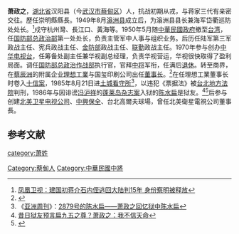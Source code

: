 {{Infobox_Person
| name =萧政之
|image=
|box_width= 170px
|occupation= 軍人、商人
| period = 20世纪 
|birth_name= 
| sex = 男
| other_names = 
|birth_date=1920年10月
|birth_place= {{ROC}}[[湖北省|湖北省]]汉阳县
|death_date= 
|death_place= 
| nationality = {{ROC}}
| residence =
| party ={{KMT}}
| religion =
| spouse =
| relatives =
|education=中華大學
| past =[[岱山县|滃洲县]]滃洲县县长兼海军岱衢巡防处处长<br>[[国防部总政治部|国防部总政治部]]第一处处长<br>[[国防部总政治作战部|国防部总政治作战部]]执行官<br>[[中华电视台|中华电视台]]筹备处副主任<br>[[理想工業|理想工業]]董事長<br>[[北美衛星電視公司|北美衛星電視公司]]董事長
| work =
| award =
}}
'''萧政之'''{{BD|1920年|10月|||catIdx=萧}}，[[湖北省|湖北省]]汉阳县（今[[武汉市|武汉市]][[蔡甸区|蔡甸区]]）人，抗战初期从戎，与蒋家三代有亲密交往。歷任崇明縣縣長。1949年8月[[岱山县|滃洲县]]成立后，为滃洲县县长兼海军岱衢巡防处处长。<ref>[http://news.ifeng.com/history/phtv/dsy/detail_2013_03/20/23306722_0.shtml [[凤凰卫视|凤凰卫视]]：建国初蒋介石内侄逃回大陆判15年 身份察明被释放]</ref>戍守杭州灣、長江口、黃海等。1950年5月随[[中華民國政府|中華民國政府]]撤至[[台湾|台湾]]，任[[国防部总政治部|国防部总政治部]]第一处处长，负责主管军中人事与组织业务。后历任陆军第三军政战主任、宪兵政战主任、[[金防部|金防部]]政战主任、[[联勤|联勤]]政战主任。1970年参与创办[[中华电视台|中华电视台]]，任筹备处副主任兼华视副总经理，负责华视营运，华视很快取得了盈利局面。调任[[国防部总政治作战部|国防部总政治作战部]]执行官，官拜[[中将|中将]]军衔，任满后[[退休|退休]]。转至商界，在[[蔡辰洲|蔡辰洲]]的附属企业[[理想工業|理想工業]]与国玺印刷公司出任[[董事长|董事长]]。<ref>{{Cite web |url=http://www.nfpeople.com/story_view.php?id=5716 |title=蒋经国台湾打虎记 |work=[[南方人物周刊|南方人物周刊]] |accessdate=2015-04-02 |archiveurl=https://web.archive.org/web/20150325154819/http://nfpeople.com/story_view.php?id=5716 |archivedate=2015-03-25 |deadurl=yes }}</ref>在任理想工業董事长时卷入[[十信案|十信案]]，1985年8月21日进[[土城看守所|土城看守所]]<ref>《[[亚洲周刊|亚洲周刊]]》：[http://www.cetin.net.cn/cetin2/servlet/cetin/action/HtmlDocumentAction?baseid=1&docno=354271 2879号的陈水扁——萧政之回忆狱中陈水扁]{{dead link|date=2018年4月 |bot=InternetArchiveBot |fix-attempted=yes }}</ref>，以违犯《票据法》被[[台北地方法院|台北地方法院]]判刑，1986年与因诽谤[[冯沪祥|冯沪祥]]的[[蓬莱岛杂志案|蓬莱岛杂志案]]入狱的[[陈水扁|陈水扁]]是狱友。<ref>[http://www.huaxia.com/xw/twxw/2009/01/1290848.html  昔日狱友预言扁九五之尊？萧政之：我不信天命]</ref><ref>{{Cite web |url=http://paper.people.com.cn/rmwz/html/2011-02/01/content_793473.htm |title=陈水扁的牢狱生活 |access-date=2015-04-02 |archive-url=https://web.archive.org/web/20150403160822/http://paper.people.com.cn/rmwz/html/2011-02/01/content_793473.htm |archive-date=2015-04-03 |dead-url=yes }}</ref>后参与创建[[北美卫星电视公司|北美卫星电视公司]]、[[中興保全|中興保全]]、台北高爾夫球場，曾任北美衛星電視公司董事長。

==参考文献==
<references/>
[[category:萧姓|category:萧姓]]
[[Category:蔡甸人|Category:蔡甸人]]
[[Category:中華民國中將|Category:中華民國中將]]